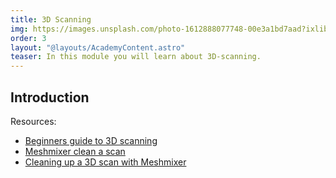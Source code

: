 ```yaml
---
title: 3D Scanning
img: https://images.unsplash.com/photo-1612888077748-00e3a1bd7aad?ixlib=rb-4.0.3&ixid=MnwxMjA3fDB8MHxwaG90by1wYWdlfHx8fGVufDB8fHx8&auto=format&fit=crop&w=2070&q=80
order: 3
layout: "@layouts/AcademyContent.astro"
teaser: In this module you will learn about 3D-scanning.
---
```


## Introduction

Resources:

- <a href="https://www.3d-scantech.com/beginners-guide-to-3d-scanning/" target="_blank" rel="noopener noreferrer">Beginners guide to 3D scanning</a>
- <a href="https://www.youtube.com/watch?v=tkIAY3PJR7s" target="_blank" rel="noopener noreferrer">Meshmixer clean a scan</a>
- <a href="https://3dtotal.com/tutorials/t/cleaning-up-a-3d-scan-with-meshmixer#article-get-your-object-in-the-right-place" target="_blank" rel="noopener noreferrer">Cleaning up a 3D scan with Meshmixer</a>



